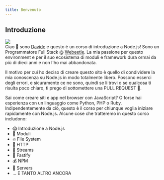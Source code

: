```yaml
---
title: Benvenuto
---
```


## Introduzione

<div className="me-container">
  <div>
    <img src="/photo.png" className="me"/>
  </div>
  <div>
    Ciao 👋 sono <a href="https://twitter.com/davidedantonio">Davide</a> e questo è un corso di introduzione a Node.js!
    Sono un Programmatore Full Stack @ <a href="https://webeetle.com">Webeetle</a>. La mia passione per questo environment
    e per il suo ecosistema di moduli e framework dura ormai da più di dieci anni e non l'ho mai abbandonata. 
  </div>
</div>

Il motivo per cui ho deciso di creare questo sito è quello di condividere la mia conoscenza su Node.js in modo totalmente libero.
Possono esserci degli errori, e sicuramente ce ne sono, quindi se li trovi o se qualcosa ti risulta poco chiaro, ti
prego di sottomettere una PULL REQUEST 🙏.

Sai come creare siti e app nel browser con JavaScript? O forse hai esperienza con un linguaggio come Python, PHP o Ruby.
Indipendentemente da ciò, questo è il corso per chiunque voglia iniziare rapidamente con Node.js. 
Alcune cose che tratteremo in questo corso includono:

* 😱 Introduzione a Node.js
* 👀 Moduli
* 🔥 File System
* 🎉 HTTP
* 🌊 Streams
* 🐆 Fastify
* 💰 NPM
* 💸 Servers
* ... E TANTO ALTRO ANCORA
